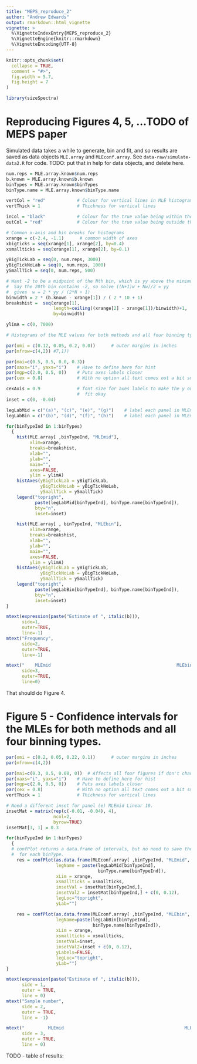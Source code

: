 ```yaml
---
title: "MEPS_reproduce_2"
author: "Andrew Edwards"
output: rmarkdown::html_vignette
vignette: >
  %\VignetteIndexEntry{MEPS_reproduce_2}
  %\VignetteEngine{knitr::rmarkdown}
  %\VignetteEncoding{UTF-8}
---
```


```r
knitr::opts_chunk$set(
  collapse = TRUE,
  comment = "#>",
  fig.width = 5.7,
  fig.height = 7
)
```

```r
library(sizeSpectra)
```

# Reproducing Figures 4, 5, ...TODO of MEPS paper

Simulated data takes a while to generate, bin and fit, and so results are saved
as data objects `MLE.array` and `MLEconf.array`. See `data-raw/simulate-data2.R`
for code. TODO: put that in help for data objects, and delete here.

<!-- TODO - decide if needed
print("Overall range of MLE values:")
print(range(MLE.array[ , , ]))
print("Overall range of confidence intervals:")
print(range(MLEconf.array[ , , , ]))
-->

```r

num.reps = MLE.array.known$num.reps
b.known = MLE.array.known$b.known
binTypes = MLE.array.known$binTypes
binType.name = MLE.array.known$binType.name

vertCol = "red"            # Colour for vertical lines in MLE histogram
vertThick = 1              # Thickness for vertical lines

inCol = "black"            # Colour for the true value being within the 95% CI
outCol = "red"             # Colour for the true value being outside the 95% CI

# Common x-axis and bin breaks for histograms
xrange = c(-2.4, -1.1)      # common width of axes
xbigticks = seq(xrange[1], xrange[2], by=0.4)
xsmallticks = seq(xrange[1], xrange[2], by=0.1)

yBigTickLab = seq(0, num.reps, 3000)
yBigTickNoLab = seq(0, num.reps, 1000)
ySmallTick = seq(0, num.reps, 500)

# Want -2 to be a midpoint of the Nth bin, which is yy above the minimum.
#  Say the 20th bin contains -2, so solve ((N+1)w + Nw)/2 = yy
#  gives  w = 2 * yy / (2*N + 1)
binwidth = 2 * (b.known - xrange[1]) / ( 2 * 10 + 1)
breakshist =  seq(xrange[1],
                  length=ceiling((xrange[2] - xrange[1])/binwidth)+1,
                  by=binwidth)

ylimA = c(0, 7000)
```

<!--
DELETE ME IF REST WORKS
for(binTypeInd in 1:binTypes)
  {
  par(omi = c(0.14, 0, 0.1, 0.15))      # outer margins (inches; set last to 0.2
                                        #  for single column)
  par(mfrow=c(2,2))

  oldmai = par("mai")
  par(mai=c(0.3, 0.5, 0.08, 0))  # Affects all four figures if don't change again
  par(xaxs="i", yaxs="i")    # Have to define here for hist
  par(mgp=c(2.0, 0.5, 0))    # puts axes labels closer I think
  par(cex = 0.8)             # With no option all text comes out a bit small

  # Histogram of MLEs for the two methods

  cexAxis = 1  # was 0.9      # font size for axes labels to make the y ones fit okay

  inset = c(0, -0.04)       # (default in confPlot)
  # xlabpos = 0.75       # just play with a number, as now using pos=4 in text

}                                   # End for(binTypeInd in 1:binTypes)
# ABOVE NOT NEEDED PROB
-->

```r
# Histograms of the MLE values for both methods and all four binning types.

par(omi = c(0.12, 0.05, 0.2, 0.0))      # outer margins in inches
par(mfrow=c(4,2)) #7,1))

par(mai=c(0.5, 0.5, 0.0, 0.3))
par(xaxs="i", yaxs="i")    # Have to define here for hist
par(mgp=c(2.0, 0.5, 0))    # Puts axes labels closer
par(cex = 0.8)             # With no option all text comes out a bit small

cexAxis = 0.9              # font size for axes labels to make the y ones
                           #  fit okay
inset = c(0, -0.04)

legLabMid = c("(a)", "(c)", "(e)", "(g)")    # label each panel in MLEmid column
legLabBin = c("(b)", "(d)", "(f)", "(h)")    # label each panel in MLEmid column

for(binTypeInd in 1:binTypes)
  {
    hist(MLE.array[ ,binTypeInd, "MLEmid"],
         xlim=xrange,
         breaks=breakshist,
         xlab="",
         ylab="",
         main="",
         axes=FALSE,
         ylim = ylimA)
    histAxes(yBigTickLab = yBigTickLab,
             yBigTickNoLab = yBigTickNoLab,
             ySmallTick = ySmallTick)
    legend("topright",
           paste(legLabMid[binTypeInd], binType.name[binTypeInd]),
           bty="n",
           inset=inset)

    hist(MLE.array[ , binTypeInd, "MLEbin"],
         xlim=xrange,
         breaks=breakshist,
         xlab="",
         ylab="",
         main="",
         axes=FALSE,
         ylim = ylimA)
    histAxes(yBigTickLab = yBigTickLab,
             yBigTickNoLab = yBigTickNoLab,
             ySmallTick = ySmallTick)
    legend("topright",
           paste(legLabBin[binTypeInd], binType.name[binTypeInd]),
           bty="n",
           inset=inset)
}

mtext(expression(paste("Estimate of ", italic(b))),
      side=1,
      outer=TRUE,
      line=-1)
mtext("Frequency",
      side=2,
      outer=TRUE,
      line=-1)

mtext("    MLEmid                                                MLEbin",
      side=3,
      outer=TRUE,
      line=0)
```

That should do Figure 4.

# Figure 5 - Confidence intervals for the MLEs for both methods and all four binning types.

```r
par(omi = c(0.2, 0.05, 0.22, 0.1))      # outer margins in inches
par(mfrow=c(4,2))

par(mai=c(0.3, 0.5, 0.08, 0))  # Affects all four figures if don't change agaiin
par(xaxs="i", yaxs="i")    # Have to define here for hist
par(mgp=c(2.0, 0.5, 0))    # Puts axes labels closer
par(cex = 0.8)             # With no option all text comes out a bit small
vertThick = 1              # Thickness for vertical lines

# Need a different inset for panel (e) MLEmid Linear 10.
insetMat = matrix(rep(c(-0.01, -0.04), 4),
                  ncol=2,
                  byrow=TRUE)
insetMat[3, 1] = 0.3

for(binTypeInd in 1:binTypes)
  {
  # confPlot returns a data.frame of intervals, but no need to save them
  #  for each binType.
    res = confPlot(as.data.frame(MLEconf.array[ ,binTypeInd, "MLEmid", ]),
                   legName = paste(legLabMid[binTypeInd],
                                   binType.name[binTypeInd]),
                   xLim = xrange,
                   xsmallticks = xsmallticks,
                   insetVal = insetMat[binTypeInd,],
                   insetVal2 = insetMat[binTypeInd,] + c(0, 0.12),
                   legLoc="topright",
                   yLab="")

    res = confPlot(as.data.frame(MLEconf.array[ ,binTypeInd, "MLEbin", ]),
                   legName=paste(legLabBin[binTypeInd],
                                 binType.name[binTypeInd]),
                   xLim = xrange,
                   xsmallticks = xsmallticks,
                   insetVal=inset,
                   insetVal2=inset + c(0, 0.12),
                   yLabels=FALSE,
                   legLoc="topright",
                   yLab="")
}

mtext(expression(paste("Estimate of ", italic(b))),
      side = 1,
      outer = TRUE,
      line = 0)
mtext("Sample number",
      side = 2,
      outer = TRUE,
      line = -1)

mtext("         MLEmid                                              MLEbin",
      side = 3,
      outer = TRUE,
      line = 0)
```

TODO - table of results:
<!--
# 5% and 95% values of MLEs, to copy into .tex write up.
print("Binning type & Method & 5% quantile & Median & Mean & 95% quantile & Percentage below true \\ \\hline", quote=FALSE)

for(j in 1:binTypes)                    # Loop over binning type
  {
  print(paste(binType.name[[j]], " & ", MLEmethod.name[1], " & ",
      qqtab(MLE.array[ ,j,1], quants=c(0.05, 0.95)), "\\"), quote=FALSE)
  print(paste(" & ", MLEmethod.name[2], " & ",
      qqtab(MLE.array[ ,j,2], quants=c(0.05, 0.95)), "\\"), quote=FALSE)
}

# Range of widths of confidence intervals, may want to quote them but
#  unlikely need to report the full table.
print("Binning type & Method & Shortest CI & Widest CI\\ \\hline", quote=FALSE)
for(binTypeInd in 1:binTypes)
  {
  rangeVals = range(MLEconf.array[ ,binTypeInd, "MLEmid", "confMax"] -
    MLEconf.array[ ,binTypeInd, "MLEmid", "confMin"])
  print(paste(binType.name[[binTypeInd]], " & ", MLEmethod.name[1], " & ",
    rangeVals[1], " & ", rangeVals[2], "\\"), quote=FALSE)

  rangeVals = range(MLEconf.array[ ,binTypeInd, "MLEbin", "confMax"] -
    MLEconf.array[ ,binTypeInd, "MLEbin", "confMin"])
  print(paste(" & ", MLEmethod.name[2], " & ",
    rangeVals[1], " & ", rangeVals[2], "\\"), quote=FALSE)
}
-->
